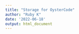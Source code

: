 ```yaml
---
title: "Storage for OysterCode"
author: "Ruby K"
date: '2022-06-18'
output: html_document
---
```

<!--
#### Table #1: Height 

|                  Test                 | P-value | Violation? |
|:-------------------------------------:|:-------:|:----------:|
| Levene's test (equality of variances) |    `r round(height.levene[1,3], digits=4)`     |     No     |
|          Bag 1: Shapiro-Wilk          |   `r round(bag1height.normality$p.value, digits=3)`     |     No     |
|          Bag 2: Shapiro-Wilk          |   `r round(bag2height.normality$p.value, digits=3)`      |     No     |
|          Bag 3: Shapiro-Wilk          |    `r round(bag3height.normality$p.value, digits=3)`     |     No     |
|          Bag 4: Shapiro-Wilk          |     `r round(bag4height.normality$p.value, digits=3)`    |     No     |
-->
<!--
#### Table #2: Length 

|                  Test                 | P-value | Violation? |
|:-------------------------------------:|:-------:|:----------:|
| Levene's test (equality of variances) |    `r round(length.levene[1,3], digits=4)`     |     No     |
|          Bag 1: Shapiro-Wilk          |   `r round(bag1length.normality$p.value, digits=3)`     |     No     |
|          Bag 2: Shapiro-Wilk          |   `r round(bag2length.normality$p.value, digits=3)`      |     No     |
|          Bag 3: Shapiro-Wilk          |    `r round(bag3length.normality$p.value, digits=3)`     |     No     |
|          Bag 4: Shapiro-Wilk          |     `r round(bag4length.normality$p.value, digits=3)`    |     No     |

#### Table #3: Width 

|                  Test                 | P-value | Violation? |
|:-------------------------------------:|:-------:|:----------:|
| Levene's test (equality of variances) |    `r round(width.levene[1,3], digits=4)`     |     No     |
|          Bag 1: Shapiro-Wilk          |   `r round(bag1width.normality$p.value, digits=3)`     |     No     |
|          Bag 2: Shapiro-Wilk          |   `r round(bag2width.normality$p.value, digits=3)`      |     Yes     |
|          Bag 3: Shapiro-Wilk          |    `r round(bag3width.normality$p.value, digits=3)`     |     No     |
|          Bag 4: Shapiro-Wilk          |     `r round(bag4width.normality$p.value, digits=3)`    |     Yes     |
-->

<!--
A one-way ANOVA is considered robust to violations of the normality assumption (e.g., Schmider et al., 2010). If an ANOVA is run on the width data despite the noted normality violations, again no significant differences are found.

```r
WidthResults<-aov(Width~Bag, data=FBout)
summary(WidthResults)
```

dtID<-subset(SamplingNew,select = c(Gear,Location,Oyster))
names(dtID)
any(duplicated(dtID))

names(gsummary(SamplingNew, form=~Oyster, inv=TRUE))
names(gsummary(SamplingNew, form=~Treatment, inv=TRUE))
names(gsummary(SamplingNew, form=~Gear, inv=TRUE))

lmm <- lmer(Cup.ratio ~ Gear + Location + Gear:Location + (1 | Replicate), data = SamplingNew,
            REML = FALSE)
summary(lmm)
Anova(lmm)

lmm3 <- lmer(Cup.ratio ~ Gear + Location + Gear:Location + (1 | Replicate), data = IndividualOysters, REML = FALSE)
summary(lmm3) #variance explained by replicate indistinguishable from 0
Anova(lmm3) #same p-value as when treating bags as replicates for FC

lmm4 <- lm(Cup.ratio ~ Gear + Location + Gear:Location, data = IndividualOysters)
summary(lmm4)
Anova(lmm4) #very similar to above

plot(fitted(lmm4), resid(lmm4))
qqnorm(resid(lmm4)); qqline(resid(lmm4))

lmtest::bptest(lmm4)

#ANOVA of negative sqrt cup ratio (better than reciprocal, prob worse than log)
IndividualOysters$sqrt.Cup.ratio<-(IndividualOysters$Cup.ratio)^(-1/2)
leveneTest(sqrt.Cup.ratio ~ Gear * Location, data = IndividualOysters) #also good, p=0.1836
sqrtCupRatioANOVA <- aov(sqrt.Cup.ratio ~ Gear * Location, data = IndividualOysters)
summary(sqrtCupRatioANOVA)
plot(sqrtCupRatioANOVA,1)
plot(sqrtCupRatioANOVA,2)
qqp(sqrtCupRatioANOVA$residuals)
shapiro.test(sqrtCupRatioANOVA$residuals) #p=1.823e-5

#ANOVA of log.Shell.Shape
IndividualOysters$log.Shell.shape<-log(IndividualOysters$Shell.shape+1)
leveneTest(log.Shell.shape ~ Gear * Location, data = IndividualOysters) #better, p=0.1789
logShellShapeANOVA <- aov(log.Shell.shape ~ Gear * Location, data = IndividualOysters)
summary(logShellShapeANOVA)
plot(logShellShapeANOVA,1)
plot(logShellShapeANOVA,2)
qqp(logShellShapeANOVA$residuals)
shapiro.test(logShellShapeANOVA$residuals) #better, p=1.8e-6

library(WRS2)
t2way(Cup.ratio ~ Gear * Location, data=IndividualOysters)
postCupRatio<-mcp2atm(Cup.ratio ~ Gear * Location, data=IndividualOysters)
postCupRatio
-->


